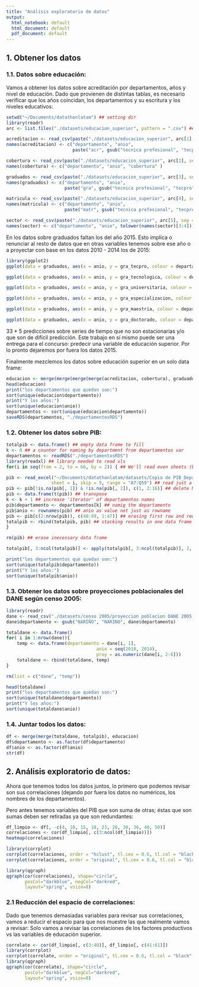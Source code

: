 ```yaml
---
title: "Análisis exploratorio de datos"
output:
  html_notebook: default
  html_document: default
  pdf_document: default
---
```


## 1. Obtener los datos

### 1.1. Datos sobre educación:

Vamos a obtener los datos sobre acreditación por departamentos, años y nivel de educación. Dado que provienen de distintas tablas, es necesario verificar que los años coincidan, los departamentos y su escritura y los niveles educativos:

```r
setwd("~/Documents/datathonlatam") ## setting dir
library(readr)
arc <- list.files("./datasets/educacion_superior", pattern = ".csv") ## creating list files csv

acreditacion <- read_csv(paste("./datasets/educacion_superior", arc[1], sep = "/"))
names(acreditacion) <- c("departamento", "anio", 
                         paste("acr", gsub("tecnica profesional", "tecpro", tolower(names(acreditacion)[3:8])), sep = "_") )

cobertura <- read_csv(paste("./datasets/educacion_superior", arc[2], sep = "/"))
names(cobertura) <- c("departamento", "anio", "cobertura" )

graduados <- read_csv(paste("./datasets/educacion_superior", arc[3], sep = "/"))
names(graduados) <- c("departamento", "anio", 
                      paste("gra", gsub("tecnica profesional", "tecpro", tolower(names(graduados)[3:8])), sep = "_") )

matricula <- read_csv(paste("./datasets/educacion_superior", arc[4], sep = "/"))
names(matricula) <- c("departamento", "anio", 
                      paste("matr", gsub("tecnica profesional", "tecpro", tolower(names(matricula)[3:8])), sep = "_") )

sector <- read_csv(paste("./datasets/educacion_superior", arc[5], sep = "/"))
names(sector) <- c("departamento", "anio", tolower(names(sector)[3:4]))
```

En los datos sobre graduados faltan los del año 2015. Esto implica o renunciar al resto de datos que en otras variables tenemos sobre ese año o a proyectar con base en los datos 2010 - 2014 los de 2015: 

```r
library(ggplot2)
ggplot(data = graduados, aes(x = anio, y = gra_tecpro, colour = departamento)) + geom_line()

ggplot(data = graduados, aes(x = anio, y = gra_tecnologica, colour = departamento)) + geom_line()

ggplot(data = graduados, aes(x = anio, y = gra_universitaria, colour = departamento)) + geom_line()

ggplot(data = graduados, aes(x = anio, y = gra_especializacion, colour = departamento)) + geom_line()

ggplot(data = graduados, aes(x = anio, y = gra_maestria, colour = departamento)) + geom_line()

ggplot(data = graduados, aes(x = anio, y = gra_doctorado, colour = departamento)) + geom_line()
```

33 * 5 predicciones sobre series de tiempo que no son estacionarias y/o que son de difícil predicción. Este trabajo en sí mismo puede ser una entrega para el concurso: predecir una variable de educación superior. Por lo pronto dejaremos por fuera los datos 2015.

Finalmente mezclemos los datos sobre educación superior en un solo data frame:

```r
educacion <- merge(merge(merge(merge(acreditacion, cobertura), graduados), matricula), sector)
head(educacion)
print("los departamentos que quedan son:")
sort(unique(educacion$departamento))
print("Y los años:")
sort(unique(educacion$anio))
departamentos <- sort(unique(educacion$departamento))
saveRDS(departamentos, "./departamentosRDS")
```

### 1.2. Obtener los datos sobre PIB:

```r
totalpib <- data.frame() ## empty data frame to fill
k <- 0 ## a counter for naming by department from departamentos var
departamentos <- readRDS("./departamentosRDS")
library(readxl) ## library needed to read xls
for(i in seq(from = 2, to = 66, by = 2)) { ## We'll read even sheets (by number, not by name)

pib <- read_excel("~/Documents/datathonlatam/datasets/Copia de PIB_Departamentos_2015provisional.xls", 
                 sheet = i, skip = 5, range = "A7:Q59") ## read just a range of the sheet
pib <- pib[!is.na(pib[, 1]) & !is.na(pib[, 2]), c(1, 2:16)] ## delete NAs and keep 2010 to 2015
pib <- data.frame(t(pib)) ## transpose
k <- k + 1 ## increase 'iterator' of departamentos names
pib$departamento <- departamentos[k] ## namig the departamento
pib$anio <- rownames(pib) ## anio as value not just as rowname
pib <- pib[c(2:nrow(pib)), c(48:49, 1:47)] ## erasing first row and reordering cols-vars
totalpib <- rbind(totalpib, pib) ## stacking results in one data frame
}

rm(pib) ## erase inecessary data frame

totalpib[, 3:ncol(totalpib)] <- apply(totalpib[, 3:ncol(totalpib)], 2, as.integer) ## data as numeric

print("los departamentos que quedan son:")
sort(unique(totalpib$departamento))
print("Y los años:")
sort(unique(totalpib$anio))
```


### 1.3. Obtener los datos sobre proyecciones poblacionales del DANE según censo 2005:

```r
library(readr)
dane <- read_csv("./datasets/censo 2005/proyeccion poblacion DANE 2005.csv")
dane$departamento <- gsub("NARIÑO", "NARINO", dane$departamento)

totaldane <- data.frame()
for( i in 1:nrow(dane)){
    temp <- data.frame(departamento = dane[i, 1], 
                                  anio = seq(2010, 2014), 
                                  proy = as.numeric(dane[i, 2:6]))
    totaldane <- rbind(totaldane, temp)
}

rm(list = c("dane", "temp"))

head(totaldane)
print("los departamentos que quedan son:")
sort(unique(totaldane$departamento))
print("Y los años:")
sort(unique(totaldane$anio))
```

### 1.4. Juntar todos los datos:

```r
df <- merge(merge(totaldane, totalpib), educacion)
df$departamento <- as.factor(df$departamento)
df$anio <- as.factor(df$anio)
str(df)
```

## 2. Análisis exploratorio de datos:

Ahora que tenemos todos los datos juntos, lo primero que podemos revisar son sus correlaciones (dejando por fuera los datos no numéricos, los nombres de los departamentos).

Pero antes tenemos variables del PIB que son suma de otras; éstas que son sumas deben ser retiradas ya que son redundantes: 

```r
df_limpio <- df[, -c(4, 10, 15, 18, 23, 26, 30, 36, 40, 50)]
correlaciones <- cor(df_limpio[, c(3:ncol(df_limpio))])
heatmap(correlaciones)
```

```r

library(corrplot)
corrplot(correlaciones, order = "hclust", tl.cex = 0.6, tl.col = "black")
corrplot(correlaciones, order = "original", tl.cex = 0.6, tl.col = "black", type = "lower")

```

```r

library(qgraph)
qgraph(cor(correlaciones), shape="circle", 
       posCol="darkblue", negCol="darkred", 
       layout="spring", vsize=8)
```

### 2.1 Reducción del espacio de correlaciones:

Dado que tenemos demasiadas variables para revisar sus correlaciones, vamos a reducir el espacio para que nos muestre las que realmente vamos a revisar: Solo vamos a revisar las correlaciones de los factores productivos vs las variables de educación superior.

```r
correlate <- cor(df_limpio[, c(3:40)], df_limpio[, c(41:61)])
library(corrplot)
corrplot(correlate, order = "original", tl.cex = 0.6, tl.col = "black", type = "lower")
library(qgraph)
qgraph(cor(correlate), shape="circle", 
       posCol="darkblue", negCol="darkred", 
       layout="spring", vsize=8)
```

